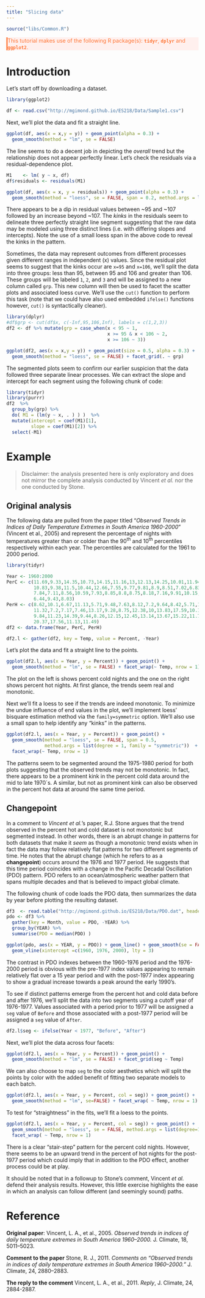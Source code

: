 ```yaml
---
title: "Slicing data"
---
```


```r
source("libs/Common.R")
```

<div style="color:#ff7535; background-color:#fff0ee ;	border-left-style: solid">
This tutorial makes use of the following R package(s): **`tidyr`**, **`dplyr`** and **`ggplot2`**.
</div>

# Introduction

Let's start off by downloading a dataset.

```r
library(ggplot2)

df <- read.csv("http://mgimond.github.io/ES218/Data/Sample1.csv")
```

Next, we'll plot the data and fit a straight line.

```r
ggplot(df, aes(x = x,y = y)) + geom_point(alpha = 0.3) +
  geom_smooth(method = "lm", se = FALSE)
```

The line seems to do a decent job in depicting the *overall* trend but the relationship does not appear perfectly linear. Let's check the residuals via a residual-dependence plot.

```r
M1    <- lm( y ~ x, df)
df$residuals <- residuals(M1)

ggplot(df, aes(x = x, y = residuals)) + geom_point(alpha = 0.3) +
  geom_smooth(method = "loess", se = FALSE, span = 0.2, method.args = list(degree = 1))
```

There appears to be a dip in residual values between ~95 and ~107 followed by an increase beyond ~107. The *kinks* in the residuals seem to delineate three perfectly straight line segment suggesting that the raw data may be modeled using three distinct lines (i.e. with differing slopes and intercepts). Note the use of a small loess span in the above code to reveal the kinks in the pattern.

Sometimes, the data may represent outcomes from different processes given different ranges in independent (x) values. Since the residual plot seems to suggest that the kinks occur are `x=95` and `x=106`, we'll split the data into three groups: less than 95, between 95 and 106 and greater than 106. These groups will be labeled `1`, `2`, and `3` and will be assigned to a new column called `grp`. This new column will then be used to facet the scatter plots and associated loess curve. We'll use the `cut()` function to perform this task (note that we could have also used embedded `ifelse()` functions however, `cut()` is syntactically cleaner).


```r
library(dplyr)
#df$grp <- cut(df$x, c(-Inf,95,106,Inf), labels = c(1,2,3))
df2 <- df %>% mutate(grp = case_when(x < 95 ~ 1,
                                     x >= 95 & x < 106 ~ 2,
                                     x >= 106 ~ 3))

ggplot(df2, aes(x = x,y = y)) + geom_point(size = 0.5, alpha = 0.3) +
  geom_smooth(method = "loess", se = FALSE) + facet_grid(. ~ grp)
```

The segmented plots seem to confirm our earlier suspicion that the data followed three separate linear processes. We can extract the slope and intercept for each segment using the following chunk of code:

```r
library(tidyr)
library(purrr)
df2  %>% 
  group_by(grp) %>% 
  do( M1 = (lm(y ~ x, . ) ) )  %>% 
  mutate(intercept = coef(M1)[1],
         slope = coef(M1)[2]) %>% 
  select(-M1)
```


# Example

> Disclaimer: the analysis presented here is only exploratory and does not mirror the complete analysis conducted by Vincent *et al.* nor the one conducted by Stone.

## Original analysis

The following data are pulled from the paper titled "*Observed Trends in Indices of Daily Temperature Extremes in South America 1960-2000*" (Vincent et al., 2005) and represent the percentage of nights with temperatures greater than or colder than the 90^th^ and 10^th^ percentiles respectively within each year. The percentiles are calculated for the 1961 to 2000 period.



```r
library(tidyr)

Year <- 1960:2000
PerC <- c(11.69,9.33,14.35,10.73,14.15,11.16,13,12.13,14.25,10.01,11.94,14.35,
          10.83,9.38,11.5,10.44,12.66,7.55,9.77,9.81,8.9,8.51,7.02,6.83,9.67,
          7.84,7.11,8.56,10.59,7.93,8.85,8.8,8.75,8.18,7.16,9.91,10.15,6.58,
          6.44,9.43,8.03)
PerH <- c(8.62,10.1,6.67,11.13,5.71,9.48,7.63,8.12,7.2,9.64,8.42,5.71,11.72,
          11.32,7.2,7.17,7.46,13.17,9.28,8.75,12.38,10,13.83,17.59,10.14,
          9.84,11.23,14.39,9.44,8.26,12.15,12.45,13.14,13.67,15.22,11.79,11.16,
          20.37,17.56,11.13,11.49)
df2 <- data.frame(Year, PerC, PerH)

df2.l <- gather(df2, key = Temp, value = Percent, -Year)
```

Let's plot the data and fit a straight line to the points.

```r
ggplot(df2.l, aes(x = Year, y = Percent)) + geom_point() +
  geom_smooth(method = "lm", se = FALSE) + facet_wrap(~ Temp, nrow = 1)
```

The plot on the left is shows percent cold nights and the one on the right shows percent hot nights. At first glance, the trends seem real and monotonic. 

Next we'll fit a loess to see if the trends are indeed monotonic. To minimize the undue influence of end values in the plot, we'll implement loess' bisquare estimation method via the `family=symmetric` option. We'll also use a small span to help identify any "kinks" in the patterns.

```r
ggplot(df2.l, aes(x = Year, y = Percent)) + geom_point() +
  geom_smooth(method = "loess", se = FALSE, span = 0.5, 
              method.args = list(degree = 1, family = "symmetric"))  + 
  facet_wrap(~ Temp, nrow = 1)
```

The patterns seem to be segmented around the 1975-1980 period for both plots suggesting that the observed trends may not be monotonic. In fact, there appears to be a prominent kink in the percent cold data around the mid to late 1970`s. A similar, but not as prominent kink can also be observed in the percent hot data at around the same time period.

## Changepoint

In a comment to *Vincent et al.*'s paper, R.J. Stone argues that the trend observed in the percent hot and cold dataset is not monotonic but segmented instead. In other words, there is an abrupt change in patterns for both datasets that make it *seem* as though a monotonic trend exists when in fact the data may follow relatively flat patterns for two different segments of time. He notes that the abrupt change (which he refers to as a **changepoint**) occurs around the 1976 and 1977 period. He suggests that this time period coincides with a change in the Pacific Decadal Oscillation (PDO)  pattern. PDO refers to an ocean/atmospheric weather pattern that spans multiple decades and that is believed to impact global climate. 

The following chunk of code loads the PDO data, then summarizes the data by year before plotting the resulting dataset.

```r
df3  <- read.table("http://mgimond.github.io/ES218/Data/PDO.dat", header=TRUE, na.strings = "-9999")
pdo <- df3 %>%
  gather(key = Month, value = PDO, -YEAR) %>%
  group_by(YEAR) %>%
  summarise(PDO = median(PDO) )

ggplot(pdo, aes(x = YEAR, y = PDO)) + geom_line() + geom_smooth(se = FALSE, span = 0.25) +
  geom_vline(xintercept =c(1960, 1976, 2000), lty = 3)
```

The contrast in PDO indexes between the 1960-1976 period and the 1976-2000 period is obvious with the pre-1977 index values appearing to remain relatively flat over a 15 year period and with the post-1977 index appearing to show a gradual increase towards a peak around the early 1990's.

To see if distinct patterns emerge from the percent hot and cold data before and after 1976, we'll split the data into two segments using a cutoff year of 1976-1977. Values associated with a period prior to 1977 will be assigned a `seg` value of `Before` and those associated with a post-1977 period will be assigned a `seg` value of `After`.

```r
df2.l$seg <- ifelse(Year < 1977, "Before", "After")
```

Next, we'll plot the data across four facets:

```r
ggplot(df2.l, aes(x = Year, y = Percent)) + geom_point() +
  geom_smooth(method = "lm", se = FALSE) + facet_grid(seg ~ Temp)
```
 
We can also choose to map `seg` to the color aesthetics which will split the points by color with the added benefit of fitting two separate models to each batch.

```r
ggplot(df2.l, aes(x = Year, y = Percent, col = seg)) + geom_point() +
  geom_smooth(method = "lm", se=FALSE) + facet_wrap( ~ Temp, nrow = 1)
```
 
To test for "straightness" in the fits, we'll fit a loess to the points.

```r
ggplot(df2.l, aes(x = Year, y = Percent, col = seg)) + geom_point() +
  geom_smooth(method = "loess", se = FALSE, method.args = list(degree=1)) + 
  facet_wrap( ~ Temp, nrow = 1)
```


There is a clear "stair-step" pattern for the percent cold nights. However, there seems to be an upward trend in the percent of hot nights for the post-1977 period which could imply that in addition to the PDO effect, another process could be at play.

It should be noted that in a followup to Stone's comment, Vincent *et al.* defend their analysis results. However, this little exercise highlights the ease in which an analysis can follow different (and seemingly sound) paths. 

# Reference

**Original paper**: Vincent, L. A., et al., 2005. *Observed trends in indices of daily temperature extremes in South America 1960–2000.* J. Climate, 18, 5011–5023.

**Comment to the paper** Stone, R. J., 2011. *Comments on "Observed trends in indices of daily temperature extremes in South America 1960–2000."* J. Climate, 24, 2880–2883.

**The reply to the comment**  Vincent, L. A., et al., 2011. *Reply*, J. Climate, 24, 2884-2887.




